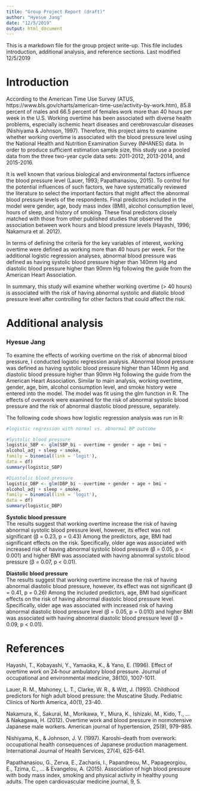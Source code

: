 ```yaml
---
title: "Group Project Report (draft)"
author: "Hyesue Jang"
date: "12/5/2019"
output: html_document
---
```


This is a markdown file for the group project write-up. This file includes introduction, additional analysis, and reference sections.
Last modified 12/5/2019

# Introduction

According to the American Time Use Survey (ATUS, https://www.bls.gov/charts/american-time-use/activity-by-work.htm), 85.8 percent of males and 66.5 percent of females work more than 40 hours per week in the U.S. Working overtime has been associated with diverse health problems, especially ischemic heart diseases and cerebrovascular diseases (Nishiyama & Johnson, 1997). Therefore, this project aims to examine whether working overtime is associated with the blood pressure level using the National Health and Nutrition Examination Survey (NHANES) data. In order to produce sufficient estimation sample size, this study use a pooled data from the three two-year cycle data sets: 2011-2012, 2013-2014, and 2015-2016.

It is well known that various biological and environmental factors influence the blood pressure level (Lauer, 1993; Papathanasiou, 2015). To control for the potential influences of such factors, we have systematically reviewed the literature to select the important factors that might affect the abnormal blood pressure levels of the respondents. Final predictors included in the model were gender, age, body mass index (BMI), alcohol consumption level, hours of sleep, and history of smoking. These final predictors closely matched with those from other published studies that observed the association between work hours and blood pressure levels  (Hayashi, 1996; Nakamura et al. 2012).

In terms of defining the criteria for the key variables of interest, working overtime were defined as working more than 40 hours per week. For the additional logistic regression analyses, abnormal blood pressure was defined as having systolic blood pressure higher than 140mm Hg and diastolic blood pressure higher than 90mm Hg following the guide from the American Heart Association. 

In summary, this study will examine whether working overtime (> 40 hours) is associated with the risk of having abnormal systolic and diatolic blood pressure level after controlling for other factors that could affect the risk.


# Additional analysis
### Hyesue Jang

To examine the effects of working overtime on the risk of abnormal blood pressure, I conducted logistic regression analysis. Abnormal blood pressure was defined as having systolic blood pressure higher than 140mm Hg and diastolic blood pressure higher than 90mm Hg following the guide from the American Heart Association. Similar to main analysis, working overtime, gender, age, bim, alcohol consumption level, and smoke history were entered into the model. The model was fit using the glm function in R. The effects of overwork were examined for the risk of abnormal systolic blood pressure and the risk of abnormal diastolic blood pressure, separately. 

The following code shows how logistic regression analysis was run in R: 

```r
#logistic regression with normal vs. abnormal BP outcome

#Systolic blood pressure
logistic_SBP <- glm(SBP_bi ~ overtime + gender + age + bmi +
alcohol_adj + sleep + smoke,
family = binomial(link = 'logit'),
data = df)
summary(logistic_SBP)

#Diastolic blood pressure
logistic_DBP <- glm(DBP_bi ~ overtime + gender + age + bmi +
alcohol_adj + sleep + smoke,
family = binomial(link = 'logit'),
data = df)
summary(logistic_DBP)
```

**Systolic blood pressure** <br/>
 The results suggest that working overtime increase the risk of having abnormal systolic blood pressure level, however, its effect was not significant (&beta; = 0.23, p = 0.43) Among the predictors, age, BMI had significant effects on the risk. Specifically, older age was associated with increased risk of having abnormal systolic blood pressure (&beta; = 0.05, p < 0.001) and higher BMI was associated with having abnomral systolic blood pressure (&beta; = 0.07, p < 0.01).

**Diastolic blood pressure** <br/>
 The results suggest that working overtime increase the risk of having abnormal diastolic blood pressure, however, its effect was not significant (&beta; = 0.41, p = 0.26) Among the included predictors, age, BMI had significant effects on the risk of having abnormal diastolic blood pressure level. Specifically, older age was associated with increased risk of having abnormal diastolic blood pressure level (&beta; = 0.05, p = 0.010) and higher BMI was associated with having abnomral diastolic blood pressure level (&beta; = 0.09, p < 0.01).

# References
Hayashi, T., Kobayashi, Y., Yamaoka, K., & Yano, E. (1996). Effect of overtime work on 24-hour ambulatory blood pressure. Journal of occupational and environmental medicine, 38(10), 1007-1011.

Lauer, R. M., Mahoney, L. T., Clarke, W. R., & Witt, J. (1993). Childhood predictors for high adult blood pressure: the Muscatine Study. Pediatric Clinics of North America, 40(1), 23-40.

Nakamura, K., Sakurai, M., Morikawa, Y., Miura, K., Ishizaki, M., Kido, T., ... & Nakagawa, H. (2012). Overtime work and blood pressure in normotensive Japanese male workers. American journal of hypertension, 25(9), 979-985.

Nishiyama, K., & Johnson, J. V. (1997). Karoshi--death from overwork: occupational health consequences of Japanese production management. International Journal of Health Services, 27(4), 625-641.

Papathanasiou, G., Zerva, E., Zacharis, I., Papandreou, M., Papageorgiou, E., Tzima, C., ... & Evangelou, A. (2015). Association of high blood pressure with body mass index, smoking and physical activity in healthy young adults. The open cardiovascular medicine journal, 9, 5.